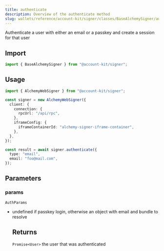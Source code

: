 ```yaml
---
title: authenticate
description: Overview of the authenticate method
slug: wallets/reference/account-kit/signer/classes/BaseAlchemySigner/authenticate
---
```




Authenticate a user with either an email or a passkey and create a session for that user

## Import

```ts
import { BaseAlchemySigner } from "@account-kit/signer";
```

## Usage

```ts
import { AlchemyWebSigner } from "@account-kit/signer";

const signer = new AlchemyWebSigner({
  client: {
    connection: {
      rpcUrl: "/api/rpc",
    },
    iframeConfig: {
      iframeContainerId: "alchemy-signer-iframe-container",
    },
  },
});

const result = await signer.authenticate({
  type: "email",
  email: "foo@mail.com",
});
```

## Parameters

### params

`AuthParams`

- undefined if passkey login, otherwise an object with email and bundle to resolve

  ## Returns

  `Promise<User>`
  the user that was authenticated
